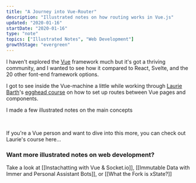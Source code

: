 ```yaml
---
title: "A Journey into Vue-Router"
description: "Illustrated notes on how routing works in Vue.js"
updated: "2020-01-16"
startDate: "2020-01-16"
type: "note"
topics: ["Illustrated Notes", "Web Development"]
growthStage: "evergreen"
---
```


<IntroParagraph>I haven't explored the [Vue](https://vuejs.org/) framework much but it's got a thriving community, and I wanted to see how it compared to React, Svelte, and the 20 other font-end framework options.</IntroParagraph>

<RemoteImage
	width="500px"
	alt="A box with green vue roads coming out of it"
	src="https://res.cloudinary.com/dg3gyk0gu/image/upload/c_scale,f_auto,q_auto:good,w_1200/v1592262763/maggieappleton.com/egghead-course-notes/vuerouter/thumb_2x.png"
/>

I got to see inside the Vue-machine a little while working through [Laurie Barth](https://twitter.com/laurieontech)'s [egghead course](https://egghead.io/courses/a-journey-with-vue-router) on how to set up routes between Vue pages and components.

I made a few illustrated notes on the main concepts

<RemoteImage
	width="1050px"
	alt="Journey with Vue Router"
	src="https://res.cloudinary.com/dg3gyk0gu/image/upload/c_scale,f_auto,q_auto:good,w_1200/v1592262764/maggieappleton.com/egghead-course-notes/vuerouter/VueRouter_1.png"
/>

<RemoteImage
	width="1050px"
	alt="To setup, install and import vue router, create an empty array of routes, and pass that array into a new router function"
	src="https://res.cloudinary.com/dg3gyk0gu/image/upload/c_scale,f_auto,q_auto:good,w_1200/v1592262762/maggieappleton.com/egghead-course-notes/vuerouter/VueRouter_2.png"
/>

<RemoteImage
	width="1050px"
	alt="When making new routes, each one needs a path and a component. We can also pass parameters to our routes"
	src="https://res.cloudinary.com/dg3gyk0gu/image/upload/c_scale,f_auto,q_auto:good,w_1200/v1592262765/maggieappleton.com/egghead-course-notes/vuerouter/VueRouter_3.png"
/>

<RemoteImage
	width="1050px"
	alt="The wild card path acts as a cacthall for unknown routes"
	src="https://res.cloudinary.com/dg3gyk0gu/image/upload/c_scale,f_auto,q_auto:good,w_1200/v1592262764/maggieappleton.com/egghead-course-notes/vuerouter/VueRouter_4.png"
/>

<br />

If you're a Vue person and want to dive into this more, you can check out Laurie's course here...

<ImageLink href="https://egghead.io/courses/a-journey-with-vue-router">
	<RemoteImage
		framed
		alt="Shareable Custom Hooks in React"
		src="https://og-image-egghead-course.now.sh/a-journey-with-vue-router"
	/>
</ImageLink>

### Want more illustrated notes on web development?

Take a look at [[Instachatting with Vue & Socket.io]], [[Immutable Data with Immer and Personal Assistant Bots]], or [[What the Fork is xState?]]
